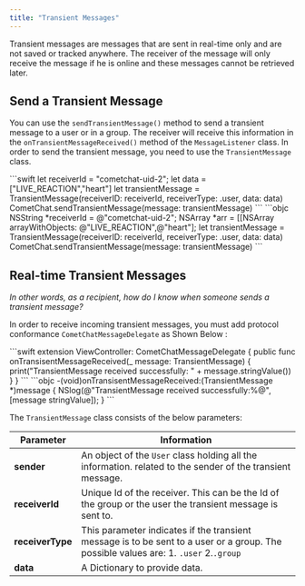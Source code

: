 ```yaml
---
title: "Transient Messages"
---
```




Transient messages are messages that are sent in real-time only and are not saved or tracked anywhere. The receiver of the message will only receive the message if he is online and these messages cannot be retrieved later.

## Send a Transient Message

You can use the `sendTransientMessage()` method to send a transient message to a user or in a group. The receiver will receive this information in the `onTransientMessageReceived()` method of the `MessageListener` class. In order to send the transient message, you need to use the `TransientMessage` class.

<Tabs>
<Tab title="Swift">
```swift
let receiverId = "cometchat-uid-2";
let data = ["LIVE_REACTION","heart"]
let transientMessage = TransientMessage(receiverID: receiverId, receiverType: .user, data: data)
CometChat.sendTransientMessage(message: transientMessage)
```

</Tab>

<Tab title="Objective C">
```objc
NSString *receiverId = @"cometchat-uid-2";
NSArray *arr = [[NSArray arrayWithObjects: @"LIVE_REACTION",@"heart"];
let transientMessage = TransientMessage(receiverID: receiverId, receiverType: .user, data: data)
CometChat.sendTransientMessage(message: transientMessage)
```

</Tab>

</Tabs>

## Real-time Transient Messages

*In other words, as a recipient, how do I know when someone sends a transient message?*

In order to receive incoming transient messages, you must add protocol conformance `CometChatMessageDelegate` as Shown Below :

<Tabs>
<Tab title="Swift">
```swift
extension ViewController: CometChatMessageDelegate {
  public func onTransisentMessageReceived(_ message: TransientMessage) {
        print("TransientMessage received successfully: " + message.stringValue())
    }
}
```

</Tab>

<Tab title="Objective C">
```objc
-(void)onTransisentMessageReceived:(TransientMessage *)message {
    NSlog(@"TransientMessage received successfully:%@", [message stringValue]);
}
```

</Tab>

</Tabs>

The `TransientMessage` class consists of the below parameters:

| Parameter        | Information                                                                                                                          |
| ---------------- | ------------------------------------------------------------------------------------------------------------------------------------ |
| **sender**       | An object of the `User` class holding all the information. related to the sender of the transient message.                           |
| **receiverId**   | Unique Id of the receiver. This can be the Id of the group or the user the transient message is sent to.                             |
| **receiverType** | This parameter indicates if the transient message is to be sent to a user or a group. The possible values are: 1. `.user` 2.`.group` |
| **data**         | A Dictionary to provide data.                                                                                                        |

